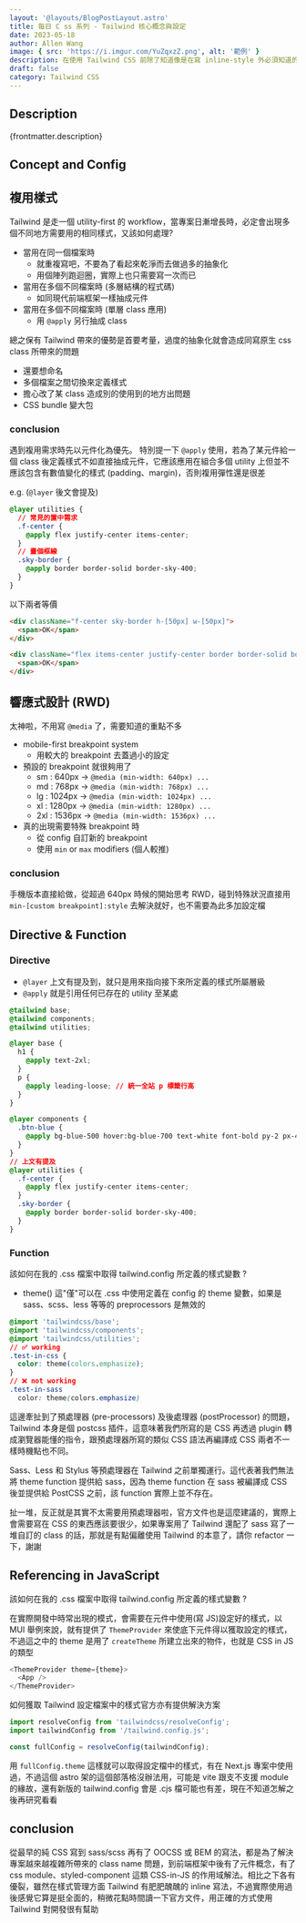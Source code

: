 ```yaml
---
layout: '@layouts/BlogPostLayout.astro'
title: 每日 C ss 系列 - Tailwind 核心概念與設定
date: 2023-05-18
author: Allen Wang
image: { src: 'https://i.imgur.com/YuZqxzZ.png', alt: '範例' }
description: 在使用 Tailwind CSS 前除了知道像是在寫 inline-style 外必須知道的概念，如何管理全局樣式，會提到一些針對各種特需場景的解決方案
draft: false
category: Tailwind CSS
---
```



## Description

<p>{frontmatter.description}</p>

## Concept and Config

## 複用樣式

Tailwind 是走一個 utility-first 的 workflow，當專案日漸增長時，必定會出現多個不同地方需要用的相同樣式，又該如何處理?

- 當用在同一個檔案時
  - 就重複寫吧，不要為了看起來乾淨而去做過多的抽象化
  - 用個陣列跑迴圈，實際上也只需要寫一次而已
- 當用在多個不同檔案時 (多層結構的程式碼)
  - 如同現代前端框架一樣抽成元件
- 當用在多個不同檔案時 (單層 class 應用)
  - 用 `@apply` 另行抽成 class

總之保有 Tailwind 帶來的優勢是首要考量，過度的抽象化就會造成同寫原生 css class 所帶來的問題

- 還要想命名
- 多個檔案之間切換來定義樣式
- 擔心改了某 class 造成別的使用到的地方出問題
- CSS bundle 變大包

### conclusion

遇到複用需求時先以元件化為優先。
特別提一下 `@apply` 使用，若為了某元件給一個 class 後定義樣式不如直接抽成元件，它應該應用在組合多個 utility 上但並不應該包含有數值變化的樣式 (padding、margin)，否則複用彈性還是很差

e.g. (`@layer` 後文會提及)

```css
@layer utilities {
  // 常見的置中需求
  .f-center {
    @apply flex justify-center items-center;
  }
  // 畫個框線
  .sky-border {
    @apply border border-solid border-sky-400;
  }
}
```

以下兩者等價

```html
<div className="f-center sky-border h-[50px] w-[50px]">
  <span>OK</span>
</div>
```

```html
<div className="flex items-center justify-center border border-solid border-sky-400 h-[50px] w-[50px]">
  <span>OK</span>
</div>
```

## 響應式設計 (RWD)

太神啦，不用寫 `@media` 了，需要知道的重點不多

- mobile-first breakpoint system
  - 用較大的 breakpoint 去蓋過小的設定
- 預設的 breakpoint 就很夠用了
  - sm : 640px -> `@media (min-width: 640px) ...`
  - md : 768px -> `@media (min-width: 768px) ...`
  - lg : 1024px -> `@media (min-width: 1024px) ...`
  - xl : 1280px -> `@media (min-width: 1280px) ...`
  - 2xl : 1536px -> `@media (min-width: 1536px) ...`
- 真的出現需要特殊 breakpoint 時
  - 從 config 自訂新的 breakpoint
  - 使用 `min` or `max` modifiers (個人較推)

### conclusion

手機版本直接給做，從超過 640px 時候的開始思考 RWD，碰到特殊狀況直接用 <br/>`min-[custom breakpoint]:style` 去解決就好，也不需要為此多加設定檔

## Directive & Function

### Directive

- `@layer` 上文有提及到，就只是用來指向接下來所定義的樣式所屬層級
- `@apply` 就是引用任何已存在的 utility 至某處

```css
@tailwind base;
@tailwind components;
@tailwind utilities;

@layer base {
  h1 {
    @apply text-2xl;
  }
  p {
    @apply leading-loose; // 統一全站 p 標籤行高
  }
}

@layer components {
  .btn-blue {
    @apply bg-blue-500 hover:bg-blue-700 text-white font-bold py-2 px-4 rounded;
  }
}
// 上文有提及
@layer utilities {
  .f-center {
    @apply flex justify-center items-center;
  }
  .sky-border {
    @apply border border-solid border-sky-400;
  }
}
```

### Function

該如何在我的 .css 檔案中取得 tailwind.config 所定義的樣式變數 ?

- theme() 這"僅"可以在 .css 中使用定義在 config 的 theme 變數，如果是 sass、scss、less 等等的 preprocessors 是無效的

```css
@import 'tailwindcss/base';
@import 'tailwindcss/components';
@import 'tailwindcss/utilities';
// ✅ working
.test-in-css {
  color: theme(colors.emphasize);
}
// ❌ not working
.test-in-sass
  color: theme(colors.emphasize)
```

這邊牽扯到了預處理器 (pre-processors) 及後處理器 (postProcessor) 的問題，Tailwind 本身是個 postcss 插件，這意味著我們所寫的是 CSS 再透過 plugin 轉成瀏覽器能懂的指令，跟預處理器所寫的類似 CSS 語法再編譯成 CSS 兩者不一樣時機點也不同。

Sass、Less 和 Stylus 等預處理器在 Tailwind 之前單獨運行。這代表著我們無法將 theme function 提供給 sass，因為 theme function 在 sass 被編譯成 CSS 後並提供給 PostCSS 之前，該 function 實際上並不存在。

扯一堆，反正就是其實不太需要用預處理器啦，官方文件也是這麼建議的，實際上會需要寫在 CSS 的東西應該要很少，如果專案用了 Tailwind 還配了 sass 寫了一堆自訂的 class 的話，那就是有點偏離使用 Tailwind 的本意了，請你 refactor 一下，謝謝

<PostImage
  src="https://i.imgur.com/VCgqqTv.png"
  width={450}
  height={250}
  class="w-full"
  aspectRatio="9/5"
  desc="網路參考圖"
/>

## Referencing in JavaScript

該如何在我的 .css 檔案中取得 tailwind.config 所定義的樣式變數 ?

在實際開發中時常出現的模式，會需要在元件中使用(寫 JS)設定好的樣式，以 MUI 舉例來說，就有提供了 `ThemeProvider` 來使底下元件得以獲取設定的樣式，不過這之中的 theme 是用了 `createTheme` 所建立出來的物件，也就是 CSS in JS 的類型

```javascript
<ThemeProvider theme={theme}>
  <App />
</ThemeProvider>
```

如何獲取 Tailwind 設定檔案中的樣式官方亦有提供解決方案

```javascript
import resolveConfig from 'tailwindcss/resolveConfig';
import tailwindConfig from '/tailwind.config.js';

const fullConfig = resolveConfig(tailwindConfig);
```

用 `fullConfig.theme` 這樣就可以取得設定檔中的樣式，有在 Next.js 專案中使用過，不過這個 astro 架的這個部落格沒辦法用，可能是 vite 跟支不支援 module 的緣故，還有新版的 tailwind.config 會是 .cjs 檔可能也有差，現在不知道怎解之後再研究看看

<PostImage
  src="https://i02piccdn.sogoucdn.com/6f7d7e605d80ece7"
  width={300}
  height={200}
  aspectRatio="3/2"
  desc="好煩"
/>

## conclusion

從最早的純 CSS 寫到 sass/scss 再有了 OOCSS 或 BEM 的寫法，都是為了解決專案越來越複雜所帶來的 class name 問題，到前端框架中後有了元件概念，有了 css module、styled-component 這類 CSS-in-JS 的作用域解法。相比之下各有優裂，雖然在樣式管理方面 Tailwind 有肥肥醜醜的 inline 寫法，不過實際使用過後感覺它算是挺全面的，稍微花點時間讀一下官方文件，用正確的方式使用 Tailwind 對開發很有幫助
